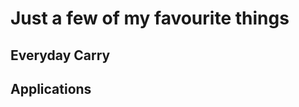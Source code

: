 
<div className={Layout.container}>
  <div className={Layout.hero}>
    <h1>Just a few of my favourite things</h1>
  </div>

  <div className={Layout.body}>
    <h2>Everyday Carry</h2>
    <h2>Applications</h2>
    <AppCard
      icon="sketch"
      title="Sketch"
      description="Design tool of choice. Fast to work in, with great export workflows."
      link="sketchapp.com"
      />
    <AppCard
      icon="vscode"
      title="VSCode"
      description="Feature rich text editor, with an impressive cadence of releases."
      link="code.visualstudio.com"
      />
    <AppCard
      icon="hyper"
      title="Hyper"
      description="A nice minimal, extensible Terminal client. I like it ‘cause it’s pretty."
      link="hyper.is"
      />
    <AppCard
      icon="hyper"
      title="Screenflick"
      description="Very high quality screen recording software."
      link="hyper.is"
      />
  </div>
</div>



